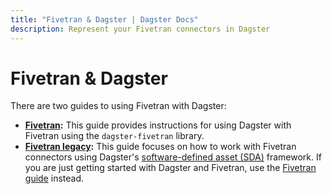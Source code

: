 ```yaml
---
title: "Fivetran & Dagster | Dagster Docs"
description: Represent your Fivetran connectors in Dagster
---
```


# Fivetran & Dagster

There are two guides to using Fivetran with Dagster:

- **[Fivetran](/integrations/fivetran/fivetran):** This guide provides instructions for using Dagster with Fivetran using the `dagster-fivetran` library.
- **[Fivetran legacy](/integrations/fivetran/fivetran-legacy):** This guide focuses on how to work with Fivetran connectors using Dagster's [software-defined asset (SDA)](/concepts/assets/software-defined-assets) framework. If you are just getting started with Dagster and Fivetran, use the [Fivetran guide](/integrations/fivetran/fivetran) instead.
